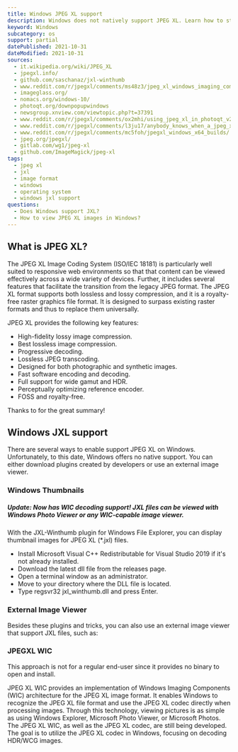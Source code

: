 ```yaml
---
title: Windows JPEG XL support
description: Windows does not natively support JPEG XL. Learn how to still view files in the explorer and open them.
keyword: Windows
subcategory: os
support: partial
datePublished: 2021-10-31
dateModified: 2021-10-31
sources:
  - it.wikipedia.org/wiki/JPEG_XL
  - jpegxl.info/
  - github.com/saschanaz/jxl-winthumb
  - www.reddit.com/r/jpegxl/comments/ms48z3/jpeg_xl_windows_imaging_component_wic_explorer/
  - imageglass.org/
  - nomacs.org/windows-10/
  - photoqt.org/downpopupwindows
  - newsgroup.xnview.com/viewtopic.php?t=37391
  - www.reddit.com/r/jpegxl/comments/ox2mhi/using_jpeg_xl_in_photoqt_v23_windows_64bit_version/
  - www.reddit.com/r/jpegxl/comments/l3ju17/anybody_knows_when_a_jpeg_xl_viewer_is_available/
  - www.reddit.com/r/jpegxl/comments/mc5foh/jpegxl_windows_x64_builds/
  - jpeg.org/jpegxl/
  - gitlab.com/wg1/jpeg-xl
  - github.com/ImageMagick/jpeg-xl
tags:
  - jpeg xl
  - jxl
  - image format
  - windows
  - operating system
  - windows jxl support
questions:
  - Does Windows support JXL?
  - How to view JPEG XL images in Windows?
---
```


## What is JPEG XL?

The JPEG XL Image Coding System (ISO/IEC 18181) is particularly well suited to responsive web environments so that that content can be viewed effectively across a wide variety of devices. Further, it includes several features that facilitate the transition from the legacy JPEG format.
The JPEG XL format supports both lossless and lossy compression, and it is a royalty-free raster graphics file format. It is designed to surpass existing raster formats and thus to replace them universally.

JPEG XL provides the following key features:

- High-fidelity lossy image compression.
- Best lossless image compression.
- Progressive decoding.
- Lossless JPEG transcoding.
- Designed for both photographic and synthetic images.
- Fast software encoding and decoding.
- Full support for wide gamut and HDR.
- Perceptually optimizing reference encoder.
- FOSS and royalty-free.

Thanks to <Link href="jpegxl.info" text="jpegxl.info"/> for the great summary!

## Windows JXL support

There are several ways to enable support JPEG XL on Windows. Unfortunately, to this date, Windows offers no native support.
You can either download plugins created by developers or use an external image viewer.

### Windows Thumbnails

##### Update: Now has WIC decoding support! JXL files can be viewed with Windows Photo Viewer or any WIC-capable image viewer.

With the JXL-Winthumb plugin for Windows File Explorer, you can display thumbnail images for JPEG XL (\*.jxl) files.

- Install Microsoft Visual C++ Redistributable for Visual Studio 2019 if it's not already installed.
- Download the latest dll file from the releases page.
- Open a terminal window as an administrator.
- Move to your directory where the DLL file is located.
- Type regsvr32 jxl_winthumb.dll and press Enter.

<Link
  href="github.com/saschanaz/jxl-winthumb"
  text="Download JXL Windows Thumbnails support here."
/>

### External Image Viewer

Besides these plugins and tricks, you can also use an external image viewer that support JXL files, such as:

<Link text="nomacs" href="nomacs.org/windows-10/" className="block" />

<Link text="PhotoQT" href="photoqt.org/" className="block mt-2" />

<Link
  text="XnView MP"
  href="www.xnview.com/en/xnviewmp/"
  className="block mt-2"
/>

<Link text="ImageGlass" href="imageglass.org/" className="block" />

### JPEGXL WIC

This approach is not for a regular end-user since it provides no binary to open and install.

JPEG XL WIC provides an implementation of Windows Imaging Components (WIC) architecture for the JPEG XL image format. It enables Windows to recognize the JPEG XL file format and use the JPEG XL codec directly when processing images. Through this technology, viewing pictures is as simple as using Windows Explorer, Microsoft Photo Viewer, or Microsoft Photos. The JPEG XL WIC, as well as the JPEG XL codec, are still being developed. The goal is to utilize the JPEG XL codec in Windows, focusing on decoding HDR/WCG images.

<Link href="github.com/mirillis/jpegxl-wic" text="Download JPEG XL WIC here." />

